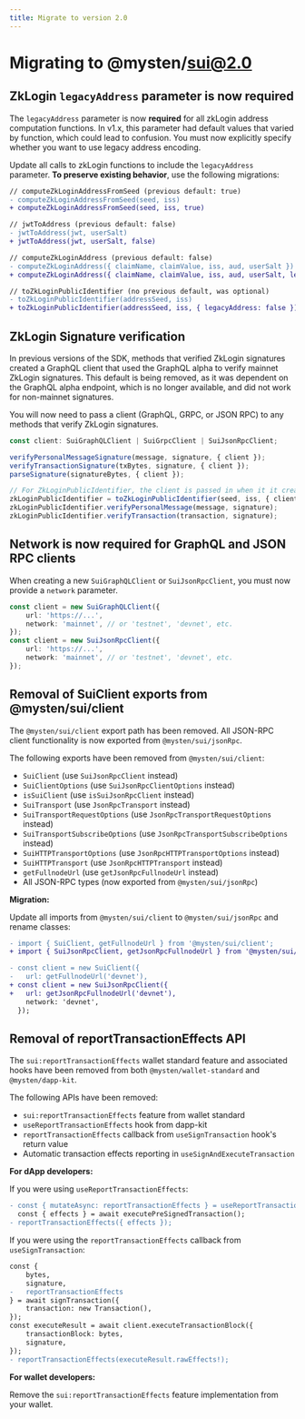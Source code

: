 ```yaml
---
title: Migrate to version 2.0
---
```


# Migrating to @mysten/sui@2.0

## ZkLogin `legacyAddress` parameter is now required

The `legacyAddress` parameter is now **required** for all zkLogin address computation functions. In
v1.x, this parameter had default values that varied by function, which could lead to confusion. You
must now explicitly specify whether you want to use legacy address encoding.

Update all calls to zkLogin functions to include the `legacyAddress` parameter. **To preserve
existing behavior**, use the following migrations:

```diff
// computeZkLoginAddressFromSeed (previous default: true)
- computeZkLoginAddressFromSeed(seed, iss)
+ computeZkLoginAddressFromSeed(seed, iss, true)

// jwtToAddress (previous default: false)
- jwtToAddress(jwt, userSalt)
+ jwtToAddress(jwt, userSalt, false)

// computeZkLoginAddress (previous default: false)
- computeZkLoginAddress({ claimName, claimValue, iss, aud, userSalt })
+ computeZkLoginAddress({ claimName, claimValue, iss, aud, userSalt, legacyAddress: false })

// toZkLoginPublicIdentifier (no previous default, was optional)
- toZkLoginPublicIdentifier(addressSeed, iss)
+ toZkLoginPublicIdentifier(addressSeed, iss, { legacyAddress: false })
```

## ZkLogin Signature verification

In previous versions of the SDK, methods that verified ZkLogin signatures created a GraphQL client
that used the GraphQL alpha to verify mainnet ZkLogin signatures. This default is being removed, as
it was dependent on the GraphQL alpha endpoint, which is no longer available, and did not work for
non-mainnet signatures.

You will now need to pass a client (GraphQL, GRPC, or JSON RPC) to any methods that verify ZkLogin
signatures.

```ts
const client: SuiGraphQLClient | SuiGrpcClient | SuiJsonRpcClient;

verifyPersonalMessageSignature(message, signature, { client });
verifyTransactionSignature(txBytes, signature, { client });
parseSignature(signatureBytes, { client });

// For ZkLoginPublicIdentifier, the client is passed in when it it created
zkLoginPublicIdentifier = toZkLoginPublicIdentifier(seed, iss, { client, legacyAddress: false });
zkLoginPublicIdentifier.verifyPersonalMessage(message, signature);
zkLoginPublicIdentifier.verifyTransaction(transaction, signature);
```

## Network is now required for GraphQL and JSON RPC clients

When creating a new `SuiGraphQLClient` or `SuiJsonRpcClient`, you must now provide a `network`
parameter.

```ts
const client = new SuiGraphQLClient({
	url: 'https://...',
	network: 'mainnet', // or 'testnet', 'devnet', etc.
});
const client = new SuiJsonRpcClient({
	url: 'https://...',
	network: 'mainnet', // or 'testnet', 'devnet', etc.
});
```

## Removal of SuiClient exports from @mysten/sui/client

The `@mysten/sui/client` export path has been removed. All JSON-RPC client functionality is now
exported from `@mysten/sui/jsonRpc`.

The following exports have been removed from `@mysten/sui/client`:

- `SuiClient` (use `SuiJsonRpcClient` instead)
- `SuiClientOptions` (use `SuiJsonRpcClientOptions` instead)
- `isSuiClient` (use `isSuiJsonRpcClient` instead)
- `SuiTransport` (use `JsonRpcTransport` instead)
- `SuiTransportRequestOptions` (use `JsonRpcTransportRequestOptions` instead)
- `SuiTransportSubscribeOptions` (use `JsonRpcTransportSubscribeOptions` instead)
- `SuiHTTPTransportOptions` (use `JsonRpcHTTPTransportOptions` instead)
- `SuiHTTPTransport` (use `JsonRpcHTTPTransport` instead)
- `getFullnodeUrl` (use `getJsonRpcFullnodeUrl` instead)
- All JSON-RPC types (now exported from `@mysten/sui/jsonRpc`)

**Migration:**

Update all imports from `@mysten/sui/client` to `@mysten/sui/jsonRpc` and rename classes:

```diff
- import { SuiClient, getFullnodeUrl } from '@mysten/sui/client';
+ import { SuiJsonRpcClient, getJsonRpcFullnodeUrl } from '@mysten/sui/jsonRpc';

- const client = new SuiClient({
-   url: getFullnodeUrl('devnet'),
+ const client = new SuiJsonRpcClient({
+   url: getJsonRpcFullnodeUrl('devnet'),
    network: 'devnet',
  });
```

## Removal of reportTransactionEffects API

The `sui:reportTransactionEffects` wallet standard feature and associated hooks have been removed
from both `@mysten/wallet-standard` and `@mysten/dapp-kit`.

The following APIs have been removed:

- `sui:reportTransactionEffects` feature from wallet standard
- `useReportTransactionEffects` hook from dapp-kit
- `reportTransactionEffects` callback from `useSignTransaction` hook's return value
- Automatic transaction effects reporting in `useSignAndExecuteTransaction`

**For dApp developers:**

If you were using `useReportTransactionEffects`:

```diff
- const { mutateAsync: reportTransactionEffects } = useReportTransactionEffects();
  const { effects } = await executePreSignedTransaction();
- reportTransactionEffects({ effects });
```

If you were using the `reportTransactionEffects` callback from `useSignTransaction`:

```diff
const {
	bytes,
	signature,
-	reportTransactionEffects
} = await signTransaction({
	transaction: new Transaction(),
});
const executeResult = await client.executeTransactionBlock({
	transactionBlock: bytes,
	signature,
});
- reportTransactionEffects(executeResult.rawEffects!);
```

**For wallet developers:**

Remove the `sui:reportTransactionEffects` feature implementation from your wallet.
